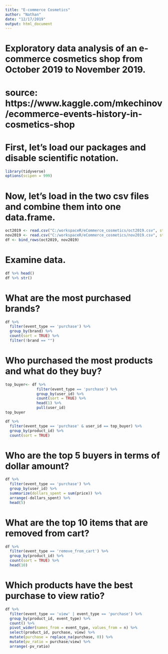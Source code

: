 ```yaml
---
title: "E-commerce Cosmetics"
author: "Nathan"
date: "12/17/2019"
output: html_document
---
```


# Exploratory data analysis of an e-commerce cosmetics shop from October 2019 to November 2019.
# source: https://www.kaggle.com/mkechinov/ecommerce-events-history-in-cosmetics-shop


# First, let's load our packages and disable scientific notation.
```r
library(tidyverse)
options(scipen = 999)
```


# Now, let's load in the two csv files and combine them into one data.frame.
```r
oct2019 <- read.csv("C:/workspaceR/eCommerce_cosmetics/oct2019.csv", stringsAsFactors=FALSE)
nov2019 <- read.csv("C:/workspaceR/eCommerce_cosmetics/nov2019.csv", stringsAsFactors=FALSE)
df <- bind_rows(oct2019, nov2019)

```


# Examine data.
```r
df %>% head()
df %>% str()
```


# What are the most purchased brands?
```r
df %>% 
  filter(event_type == 'purchase') %>% 
  group_by(brand) %>% 
  count(sort = TRUE) %>% 
  filter(!brand == "")
```

# Who purchased the most products and what do they buy?
```r
top_buyer<- df %>% 
              filter(event_type == 'purchase') %>% 
              group_by(user_id) %>% 
              count(sort = TRUE) %>% 
              head(1) %>% 
              pull(user_id)
top_buyer

df %>% 
  filter(event_type == 'purchase' & user_id == top_buyer) %>% 
  group_by(product_id) %>% 
  count(sort = TRUE)
```

# Who are the top 5 buyers in terms of dollar amount? 
```r
df %>% 
  filter(event_type == 'purchase') %>% 
  group_by(user_id) %>% 
  summarize(dollars_spent = sum(price)) %>% 
  arrange(-dollars_spent) %>% 
  head(5)
```


# What are the top 10 items that are removed from cart?
```r
df %>% 
  filter(event_type == 'remove_from_cart') %>% 
  group_by(product_id) %>% 
  count(sort = TRUE) %>% 
  head(10)
```

# Which products have the best purchase to view ratio?
```r
df %>% 
  filter(event_type == 'view' | event_type == 'purchase') %>% 
  group_by(product_id, event_type) %>% 
  count() %>% 
  pivot_wider(names_from = event_type, values_from = n) %>% 
  select(product_id, purchase, view) %>% 
  mutate(purchase = replace_na(purchase, 0)) %>% 
  mutate(pv_ratio = purchase/view) %>% 
  arrange(-pv_ratio)
```



